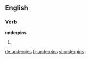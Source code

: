 ==English==

===Verb===
'''underpins'''

# {{third-person singular of|underpin}}

[[de:underpins]]
[[fr:underpins]]
[[vi:underpins]]
